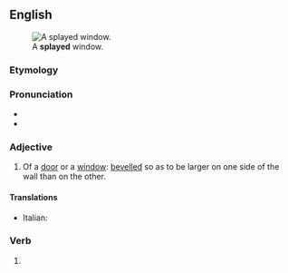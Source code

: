 ==English==
[[File:Splay_(PSF).png|thumb|A '''splayed''' window.]]

===Etymology===
{{af|en|splay|-ed}}

===Pronunciation===
* {{IPA|/spleɪd/|lang=en}}
* {{rhymes|eɪd|lang=en}}

===Adjective===
{{en-adj|-}}

# {{lb|en|architecture}} Of a [[door]] or a [[window]]: [[bevelled]] so as to be larger on one side of the wall than on the other.
#: {{ux|en|a '''splayed''' door frame}}

====Translations====
{{trans-top|Of a door or a window: bevelled}}
{{trans-mid}}
* Italian: {{t+|it|strombato}}
{{trans-bottom}}

===Verb===
{{head|en|verb form}}

# {{en-past of|splay}}